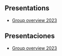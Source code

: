 ::: {.content-visible when-profile="english"}

# Presentations

- <a href="presentacion.pdf" target="_blank">Group overview 2023</a>

:::

::: {.content-visible when-profile="spanish"}

# Presentaciones

- <a href="presentacion.pdf" target="_blank">Group overview 2023</a>

:::
